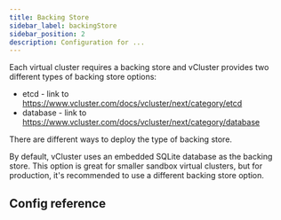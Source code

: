 ```yaml
---
title: Backing Store
sidebar_label: backingStore
sidebar_position: 2
description: Configuration for ...
---
```





Each virtual cluster requires a backing store and vCluster provides two different types of backing store options:

* etcd - link to https://www.vcluster.com/docs/vcluster/next/category/etcd
* database - link to https://www.vcluster.com/docs/vcluster/next/category/database

There are different ways to deploy the type of backing store.

By default, vCluster uses an embedded SQLite database as the backing store. This option is great for smaller sandbox virtual clusters, but for production, it's recommended to use a different backing store option.


## Config reference

<BackingStore/>
